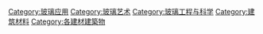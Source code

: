 {{Commonscat|Glass architecture}}

[[Category:玻璃应用|Category:玻璃应用]]
[[Category:玻璃艺术|Category:玻璃艺术]]
[[Category:玻璃工程与科学|Category:玻璃工程与科学]]
[[Category:建筑材料|Category:建筑材料]]
[[Category:各建材建築物|Category:各建材建築物]]